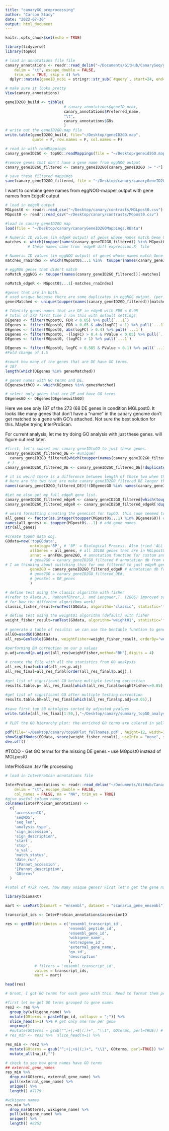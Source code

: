 ```yaml
---
title: "canaryGO_preprocessing"
author: "Carson Stacy"
date: "2022-07-30"
output: html_document
---
```


```r
knitr::opts_chunk$set(echo = TRUE)
```

```r
library(tidyverse)
library(topGO)
```

```r
# load in annotations file file
canary_annotations <- readr::read_delim("~/Documents/GitHub/CanarySeq/geneAnnotations/eggNOG-mapper-v2/canary.annotations.tsv", 
    delim = "\t", escape_double = FALSE, 
    trim_ws = TRUE, skip = 4) %>%
  dplyr::mutate(geneID_ncbi = stringr::str_sub(`#query`, start=24, end= 37))#make new column that is just the ncbi geneID

# make sure it looks pretty
View(canary_annotations)
```

```r
geneID2GO_build <- tibble(
                          # canary_annotations$geneID_ncbi,
                          canary_annotations$Preferred_name,
                          "\t",
                          canary_annotations$GOs
                          )
# write out the geneID2GO.map file
write.table(geneID2GO_build, file="~/Desktop/geneID2GO.map",
            quote = F, row.names = F, col.names = F)

# read in with readMappings
canary_geneID2GO <- topGO::readMappings(file = "~/Desktop/geneid2GO.map")

#remove genes that don't have a gene name from eggNOG output
canary_geneID2GO_filtered <- canary_geneID2GO[canary_geneID2GO != "-"]

# save these filtered mappings
save(canary_geneID2GO_filtered, file = "~/Desktop/canary/canaryGeneID2GOMappings.RData")
```

I want to combine gene names from eggNOG-mapper output with gene names from EdgeR output

```r
# load in edgeR output
MGLpost0 <- readr::read_csv("~/Desktop/canary/contrasts/MGLpost0.csv")
MGpost0 <- readr::read_csv("~/Desktop/canary/contrasts/MGpost0.csv")

#load in canary geneID2GO map
load(file = "~/Desktop/canary/canaryGeneID2GOMappings.RData")

# Numeric ID values (in edgeR output) of genes whose names match Gene Ontology Estimates with edgeR output gene names
matches <- which(toupper(names(canary_geneID2GO_filtered)) %in% MGpost0$...1)
          # these names came from `edgeR diff expression.R` file

# Numeric ID values (in eggNOG output) of genes whose names match Gene Ontology Estimates with edgeR output gene names
matches_rnaIndex <- which(MGpost0$...1 %in%  toupper(names(canary_geneID2GO_filtered)))

```

```r
# eggNOG genes that didn't match
noMatch_eggNOG <- toupper(names(canary_geneID2GO_filtered))[-matches]

noMatch_edgeR <- MGpost0$...1[-matches_rnaIndex]
```

```r
#genes that are in both.
# used unique because there are some duplicates in eggNOG output. (per isoform)
genesMatched <- unique(toupper(names(canary_geneID2GO_filtered))[matches])

# Identify genes names that are DE in edgeR with FDR < 0.05
# total of 273 first time I ran this with default settings
DEgenes <- filter(MGpost0, FDR < 0.05) %>% pull(`...1`)
DEgenes <- filter(MGpost0, FDR < 0.05 & abs(logFC) > 1) %>% pull(`...1`)
DEgenes <- filter(MGpost0, abs(logFC) > 0.4) %>% pull(`...1`)
DEgenes <- filter(MGpost0, -(logFC) > 0.4 & PValue < 0.05) %>% pull(`...1`)
DEgenes <- filter(MGpost0, (logFC) > 1) %>% pull(`...1`)

DEgenes <- filter(MGpost0, logFC > 0.585 & PValue < 0.1) %>% pull(`...1`)
#Fold change of 1.5

#count how many of the genes that are DE have GO terms.
# 187
length(which(DEgenes %in% genesMatched))

# genes names with GO terms and DE.
DEgeneswithGO <- which(DEgenes %in% genesMatched)

# select only genes that are DE and have GO terms
DEgenesGO <- DEgenes[DEgeneswithGO]
```

Here we see only 187 of the 273 $(68%%)$ DE genes in condition MGLpost0. It looks like many genes that don't have a "name" in the canary genome don't get matched to a gene with GO's attached. Not sure the best solution for this. Maybe trying InterProScan.

For current analysis, let me try doing GO analysis with just these genes. will figure out rest later.

```r
#first, let's subset our canary geneIDtoGO to just these genes.
canary_geneID2GO_filtered_DE <- #unique(
  canary_geneID2GO_filtered[which(toupper(names(canary_geneID2GO_filtered)) %in% DEgenesGO)] 
 # )
canary_geneID2GO_filtered_DE <- canary_geneID2GO_filtered_DE[!duplicated(canary_geneID2GO_filtered_DE)]

# it is weird there is a difference between length of these two when there shouldn't be. 
# Here are the two that are make canary_geneID2GO_filtered_DE longer than DEgenesGO
names(canary_geneID2GO_filtered_DE)[!(DEgenesGO %in% names(canary_geneID2GO_filtered_DE))]

#Let me also get my full edgeR gene list.
canary_geneID2GO_filtered_edgeR <- canary_geneID2GO_filtered[which(toupper(names(canary_geneID2GO_filtered)) %in% genesMatched)] 
canary_geneID2GO_filtered_edgeR <- canary_geneID2GO_filtered_edgeR[!duplicated(canary_geneID2GO_filtered_edgeR)]

# weird formatting creating the geneList for topGO. this code seemed to work for me.
all_genes <- factor(as.integer(toupper(MGpost0$...1) %in% DEgenesGO)) # create 0 1 factors.
names(all_genes) <- toupper(MGpost0$...1) # add gene names
str(all_genes)
```

```r
#create topGO data obj.
GOdata=new('topGOdata', 
           ontology='BP', # 'BP' = Biological Process. Also tried 'ALL' but doesn't work.
           allGenes = all_genes, # all 10188 genes that are in MGLpost0 data from edgeR. factor=1 for those that are DE.
           annot = annFUN.gene2GO, # annotation function for custom annotation
           # gene2GO = canary_geneID2GO_filtered # annotation db from eggNOG output.
# I am thinking about switching this for one filtered to just edgeR genes:
           gene2GO = canary_geneID2GO_filtered_edgeR # annotation db from eggNOG output filtered down to just genes in both edgeR and eggNOG.
           # gene2GO = canary_geneID2GO_filtered_DE#, 
           # geneSel = DE_genes
           )
```

```r
# define test using the classic algorithm with fisher 
#(refer to Alexa,A., Rahnenführer,J. and Lengauer,T. (2006) Improved scoring of functional groups from gene expression data by decorrelating GO graph structure. Bioinformatics, 22, 1600–1607.
# for how the different algorithms work)
classic_fisher_result=runTest(GOdata, algorithm='classic', statistic='fisher')
```

```r
# define test using the weight01 algorithm (default) with fisher
weight_fisher_result=runTest(GOdata, algorithm='weight01', statistic='fisher') 
 
# generate a table of results: we can use the GenTable function to generate a summary table with the results from tests applied to the topGOdata object.
allGO=usedGO(GOdata)
all_res=GenTable(GOdata, weightFisher=weight_fisher_result, orderBy='weightFisher', topNodes=length(allGO), numChar = 200)

#performing BH correction on our p values
p.adj=round(p.adjust(all_res$weightFisher,method="BH"),digits = 4)
 
# create the file with all the statistics from GO analysis
all_res_final=cbind(all_res,p.adj)
all_res_final=all_res_final[order(all_res_final$p.adj),]
 
#get list of significant GO before multiple testing correction
results.table.p= all_res_final[which(all_res_final$weightFisher<=0.05),]
 
#get list of significant GO after multiple testing correction
results.table.bh=all_res_final[which(all_res_final$p.adj<=0.05),]
 
#save first top 50 ontolgies sorted by adjusted pvalues
write.table(all_res_final[1:50,],"~/Desktop/canary/summary_topGO_analysis.csv",sep=",",quote=FALSE,row.names=FALSE)
 
# PLOT the GO hierarchy plot: the enriched GO terms are colored in yellow/red according to significance level
 
pdf(file='~/Desktop/canary/topGOPlot_fullnames.pdf', height=12, width=12, paper='special', pointsize=18)
showSigOfNodes(GOdata, score(weight_fisher_result), useInfo = "none", sigForAll=FALSE, firstSigNodes=2,.NO.CHAR=50)
dev.off()
```

#TODO
- Get GO terms for the missing DE genes
- use MGpost0 instead of MGLpost0


InterProScan .tsv file processing 
```r
# load in InterProScan annotations file

InterProScan_annotations <- readr::read_delim("~/Documents/GitHub/CanarySeq/geneAnnotations/canaryGOviaIPS.tsv", 
    delim = "\t", escape_double = FALSE, 
    col_names = FALSE, na = "NA", trim_ws = TRUE)
#give useful column names
colnames(InterProScan_annotations) <- 
  c(
    'accessionID',
    'seqMD5',
    'seq_len',
    'analysis_type',
    'sign_accession',
    'sign_description',
    'start',
    'stop',
    'e_val',
    'match_status',
    'date_run',
    'IPannot_accession',
    'IPannot_description',
    'GOterms'
  )

#Total of 472k rows, how many unique genes? First let's get the gene names from column 1 transcript IDs

library(biomaRt)

mart <- useMart(biomart = "ensembl", dataset = "scanaria_gene_ensembl")

transcript_ids <- InterProScan_annotations$accessionID

res <- getBM(attributes = c('ensembl_transcript_id',
                            'ensembl_peptide_id',
                            'ensembl_gene_id', 
                            'wikigene_name',
                            'entrezgene_id',
                            'external_gene_name',
                            'go_id',
                            'description'
                            ),
             # filters = 'ensembl_transcript_id', 
             values = transcript_ids,
             mart = mart)

head(res)

# Great, I got GO terms for each gene with this. Need to format them properly.

#first let me get GO terms grouped to gene names
res2 <- res %>%
  group_by(wikigene_name) %>%
  mutate(GOterms = paste0(go_id, collapse = ";")) %>%
  slice_head(n=1) %>% # get only one row per gene
  ungroup()
  #mutate(GOterms = gsub("^;+|;+$|(;)+", "\\1", GOterms, perl=TRUE)) # %>%  # tidy up the extra ;;; in Go terms
# res_min <- res2 %>%  slice_head(n=1) %>% 

res_min <- res2 %>%
  mutate(GOterms = gsub("^;+|;+$|(;)+", "\\1", GOterms, perl=TRUE)) %>%  # tidy up the extra ;;; in Go terms
  mutate_all(na_if,"")

# check to see how gene names have GO terms
## external_gene_names
res_min %>% 
  drop_na(GOterms, external_gene_name) %>% 
  pull(external_gene_name) %>% 
  unique() %>% 
  length() #7179

#wikigene names
res_min %>% 
  drop_na(GOterms, wikigene_name) %>% 
  pull(wikigene_name) %>% 
  unique() %>%
  length() #8252


```

